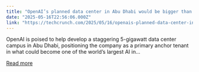 ```yaml
---
title: "OpenAI’s planned data center in Abu Dhabi would be bigger than Monaco"
date: "2025-05-16T22:56:06.000Z"
link: "https://techcrunch.com/2025/05/16/openais-planned-data-center-in-abu-dhabi-would-be-bigger-than-monaco/"
---
```


OpenAI is poised to help develop a staggering 5-gigawatt data center campus in Abu Dhabi, positioning the company as a primary anchor tenant in what could become one of the world&#8217;s largest AI in...

[Read more](https://techcrunch.com/2025/05/16/openais-planned-data-center-in-abu-dhabi-would-be-bigger-than-monaco/)
